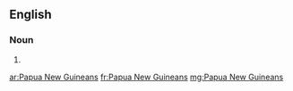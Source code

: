 ==English==

===Noun===
{{head|en|head=[[Papua]] [[New]] [[Guinean]]s}}

# {{plural of|Papua New Guinean}}

[[ar:Papua New Guineans]]
[[fr:Papua New Guineans]]
[[mg:Papua New Guineans]]